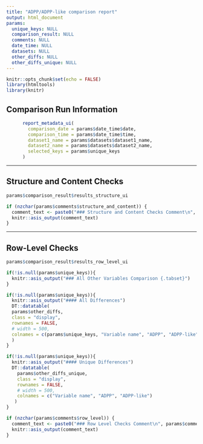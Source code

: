 ```yaml
---
title: "ADPP/ADPP-like comparison report"
output: html_document
params:
  unique_keys: NULL
  comparison_result: NULL
  comments: NULL
  date_time: NULL
  datasets: NULL
  other_diffs: NULL
  other_diffs_unique: NULL
---
```


```r
knitr::opts_chunk$set(echo = FALSE)
library(htmltools)
library(knitr)

```



## Comparison Run Information

```r
      report_metadata_ui(
        comparison_date = params$date_time$date,
        comparison_time = params$date_time$time,
        dataset1_name = params$datasets$dataset1_name,
        dataset2_name = params$datasets$dataset2_name,
        selected_keys = params$unique_keys
      )
```

---


## Structure and Content Checks

```r
params$comparison_result$results_structure_ui

if (nzchar(params$comments$structure_and_content)) {
  comment_text <- paste0("### Structure and Content Checks Comment\n", params$comments$structure_and_content)
  knitr::asis_output(comment_text)
}
```

---


## Row-Level Checks

```r

params$comparison_result$results_row_level_ui


```

```r
if(!is.null(params$unique_keys)){
  knitr::asis_output("### All Other Variables Comparison {.tabset}")
}
```
<!-- ### All Other Variables Comparison {.tabset} -->

```r

if(!is.null(params$unique_keys)){
  knitr::asis_output("#### All Differences")
  DT::datatable(
  params$other_diffs,
  class = "display",
  rownames = FALSE,
  # width = 500,
  colnames = c(params$unique_keys, "Variable name", "ADPP", "ADPP-like")
  )
}

```

```r
if(!is.null(params$unique_keys)){
  knitr::asis_output("#### Unique Differences")
  DT::datatable(
    params$other_diffs_unique,
    class = "display",
    rownames = FALSE,
    # width = 500,
    colnames = c("Variable name", "ADPP", "ADPP-like")
   )
}
```

```r
if (nzchar(params$comments$row_level)) {
  comment_text <- paste0("### Row Level Checks Comment\n", params$comments$row_level)
  knitr::asis_output(comment_text)
}


```




